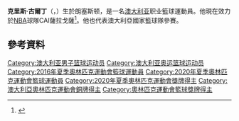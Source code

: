 '''克里斯·古爾丁'''（{{lang-en|'''Chris Goulding'''}}，{{bd|1988年|10月24日}}）生於朗塞斯顿，是一名[[澳大利亚|澳大利亚]]职业籃球運動員。他現在效力於[[NBA|NBA]]球隊CAI薩拉戈薩<ref>{{Cite web |url=http://www.sportando.com/en/europe/spain/128470/cai-zaragoza-lands-chris-goulding.html |title=CAI Zaragoza lands Chris Goulding |access-date=2015-06-14 |archive-url=https://web.archive.org/web/20140728200356/http://www.sportando.com/en/europe/spain/128470/cai-zaragoza-lands-chris-goulding.html |archive-date=2014-07-28 |dead-url=yes }}</ref>。他也代表澳大利亞國家籃球隊參賽。

==參考資料==
{{Reflist}}

{{2016年夏季奧運會澳洲男子籃球陣容}}

{{Authority control}}
{{DEFAULTSORT:Goulding, Chris}}
[[Category:澳大利亚男子篮球运动员|Category:澳大利亚男子篮球运动员]]
[[Category:澳大利亚奥运篮球运动员|Category:澳大利亚奥运篮球运动员]]
[[Category:2016年夏季奧林匹克運動會籃球運動員|Category:2016年夏季奧林匹克運動會籃球運動員]]
[[Category:2020年夏季奧林匹克運動會籃球運動員|Category:2020年夏季奧林匹克運動會籃球運動員]]
[[Category:2020年夏季奧林匹克運動會獎牌得主|Category:2020年夏季奧林匹克運動會獎牌得主]]
[[Category:澳大利亞奧林匹克運動會銅牌得主|Category:澳大利亞奧林匹克運動會銅牌得主]]
[[Category:奧林匹克運動會籃球獎牌得主|Category:奧林匹克運動會籃球獎牌得主]]